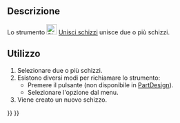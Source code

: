 <languages/>

{{Docnav/it
|[[Sketcher_ValidateSketch/it|Convalida lo schizzo]]
|[[Sketcher_MirrorSketch/it|Rifletti schizzo]]
|[[Sketcher_Workbench/it|Sketcher]]
|IconL=Sketcher_ValidateSketch.svg
|IconR=Sketcher_MirrorSketch.svg‎
|IconC=Workbench_Sketcher.svg
}}

{{GuiCommand/it
|Name=Sketcher MergeSketches
|Name/it=Sketcher Unisci schizzi
|MenuLocation=Schizzo → Unisci schizzi
|Workbenches=[[Sketcher_Workbench/it|Sketcher]], [[PartDesign_Workbench/it|PartDesign]]
|Version=0.15
}}

<span id="Description"></span>
==Descrizione==

Lo strumento [[Image:Sketcher_MergeSketches.svg|24px]] [[Sketcher_MergeSketches/it|Unisci schizzi]] unisce due o più schizzi.

<span id="Usage"></span>
==Utilizzo==

# Selezionare due o più schizzi.
# Esistono diversi modi per richiamare lo strumento:
#* Premere il pulsante {{Button|[[Image:Sketcher_MergeSketches.svg|16px]] [[Sketcher_MergeSketches/it|Unisci schizzi]]}} (non disponibile in [[PartDesign_Workbench/it|PartDesign]]).
#* Selezionare l'opzione {{MenuCommand|Schizzo → [[Image:Sketcher_MergeSketches.svg|16px]] Unisci schizzi}} dal menu.
# Viene creato un nuovo schizzo.


{{Docnav/it
|[[Sketcher_ValidateSketch/it|Convalida lo schizzo]]
|[[Sketcher_MirrorSketch/it|Rifletti schizzo]]
|[[Sketcher_Workbench/it|Sketcher]]
|IconL=Sketcher_ValidateSketch.svg
|IconR=Sketcher_MirrorSketch.svg‎
|IconC=Workbench_Sketcher.svg
}}

{{Sketcher_Tools_navi{{#translation:}}}}
{{Userdocnavi{{#translation:}}}}